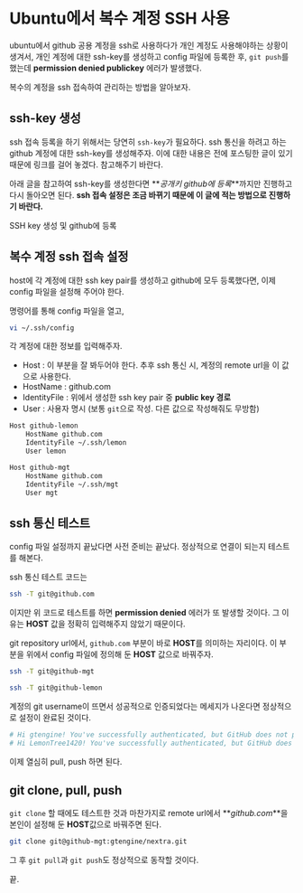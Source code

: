 # Ubuntu에서 복수 계정 SSH 사용

ubuntu에서 github 공용 계정을 ssh로 사용하다가 개인 계정도 사용해야하는 상황이 생겨서, 개인 계정에 대한 ssh-key를 생성하고 config 파일에 등록한 후, `git push`를 했는데 **permission denied publickey** 에러가 발생했다.

복수의 계정을 ssh 접속하여 관리하는 방법을 알아보자.

## ssh-key 생성

ssh 접속 등록을 하기 위해서는 당연히 `ssh-key`가 필요하다. ssh 통신을 하려고 하는 github 계정에 대한 ssh-key를 생성해주자. 이에 대한 내용은 전에 포스팅한 글이 있기 때문에 링크를 걸어 놓겠다. 참고해주기 바란다.

아래 글을 참고하여 ssh-key를 생성한다면 **_공개키 github에 등록_**까지만 진행하고 다시 돌아오면 된다. **ssh 접속 설정은 조금 바뀌기 때문에 이 글에 적는 방법으로 진행하기 바란다.**


<Callout>
  <Link
    href="https://gtengine.vercel.app/dev-ops/ubuntu/ssh/set-ssh-for-github#ssh-key-%EC%83%9D%EC%84%B1"
    passHref
    legacyBehavior
  >
    <a target="_blank">SSH key 생성 및 github에 등록</a>
  </Link>
</Callout>

## 복수 계정 ssh 접속 설정

host에 각 계정에 대한 ssh key pair를 생성하고 github에 모두 등록했다면, 이제 config 파일을 설정해 주어야 한다.

명령어를 통해 config 파일을 열고,

```bash
vi ~/.ssh/config
```

각 계정에 대한 정보를 입력해주자.

- Host : 이 부분을 잘 봐두어야 한다. 추후 ssh 통신 시, 계정의 remote url을 이 값으로 사용한다.
- HostName : github.com
- IdentityFile : 위에서 생성한 ssh key pair 중 **public key 경로**
- User : 사용자 명시 (보통 `git`으로 작성. 다른 값으로 작성해줘도 무방함)

```bash filename="~/.ssh/config"
Host github-lemon
    HostName github.com
    IdentityFile ~/.ssh/lemon
    User lemon

Host github-mgt
    HostName github.com
    IdentityFile ~/.ssh/mgt
    User mgt
```

## ssh 통신 테스트

config 파일 설정까지 끝났다면 사전 준비는 끝났다. 정상적으로 연결이 되는지 테스트를 해본다.

ssh 통신 테스트 코드는

```bash
ssh -T git@github.com
```

이지만 위 코드로 테스트를 하면 **permission denied** 에러가 또 발생할 것이다. 그 이유는 **HOST** 값을 정확히 입력해주지 않았기 때문이다.

git repository url에서, `github.com` 부분이 바로 **HOST**를 의미하는 자리이다. 이 부분을 위에서 config 파일에 정의해 둔 **HOST** 값으로 바꿔주자.

```bash
ssh -T git@github-mgt
```

```bash
ssh -T git@github-lemon
```

계정의 git username이 뜨면서 성공적으로 인증되었다는 메세지가 나온다면 정상적으로 설정이 완료된 것이다.

```bash
# Hi gtengine! You've successfully authenticated, but GitHub does not provide shell access.
# Hi LemonTree1420! You've successfully authenticated, but GitHub does not provide shell access.
```

이제 열심히 pull, push 하면 된다.

## git clone, pull, push

`git clone` 할 때에도 테스트한 것과 마찬가지로 remote url에서 **_github.com_**을 본인이 설정해 둔 **HOST**값으로 바꿔주면 된다.

```bash
git clone git@github-mgt:gtengine/nextra.git
```

그 후 `git pull`과 `git push`도 정상적으로 동작할 것이다.

끝.
